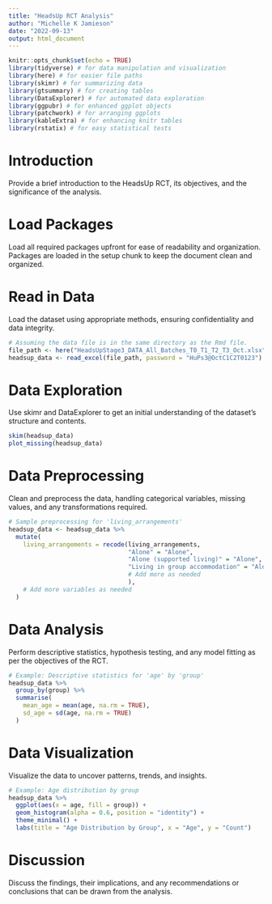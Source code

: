 ---
title: "HeadsUp RCT Analysis"
author: "Michelle K Jamieson"
date: "2022-09-13"
output: html_document
---

```{r setup, include=FALSE}
knitr::opts_chunk$set(echo = TRUE)
library(tidyverse) # for data manipulation and visualization
library(here) # for easier file paths
library(skimr) # for summarizing data
library(gtsummary) # for creating tables
library(DataExplorer) # for automated data exploration
library(ggpubr) # for enhanced ggplot objects
library(patchwork) # for arranging ggplots
library(kableExtra) # for enhancing knitr tables
library(rstatix) # for easy statistical tests
```

# Introduction
Provide a brief introduction to the HeadsUp RCT, its objectives, and the significance of the analysis.

# Load Packages
Load all required packages upfront for ease of readability and organization. Packages are loaded in the setup chunk to keep the document clean and organized.

# Read in Data
Load the dataset using appropriate methods, ensuring confidentiality and data integrity.

```{r}
# Assuming the data file is in the same directory as the Rmd file.
file_path <- here("HeadsUpStage3_DATA_All_Batches_T0_T1_T2_T3_Oct.xlsx")
headsup_data <- read_excel(file_path, password = "HuPs3@OctC1C2T0123")
```

# Data Exploration
Use skimr and DataExplorer to get an initial understanding of the dataset's structure and contents.

```{r}
skim(headsup_data)
plot_missing(headsup_data)
```

# Data Preprocessing
Clean and preprocess the data, handling categorical variables, missing values, and any transformations required.

```{r}
# Sample preprocessing for 'living_arrangements'
headsup_data <- headsup_data %>%
  mutate(
    living_arrangements = recode(living_arrangements, 
                                 "Alone" = "Alone",
                                 "Alone (supported living)" = "Alone",
                                 "Living in group accommodation" = "Alone",
                                 # Add more as needed
                                 ),
    # Add more variables as needed
  )
```

# Data Analysis
Perform descriptive statistics, hypothesis testing, and any model fitting as per the objectives of the RCT.

```{r}
# Example: Descriptive statistics for 'age' by 'group'
headsup_data %>%
  group_by(group) %>%
  summarise(
    mean_age = mean(age, na.rm = TRUE),
    sd_age = sd(age, na.rm = TRUE)
  )
```

# Data Visualization
Visualize the data to uncover patterns, trends, and insights.

```{r}
# Example: Age distribution by group
headsup_data %>%
  ggplot(aes(x = age, fill = group)) +
  geom_histogram(alpha = 0.6, position = "identity") +
  theme_minimal() +
  labs(title = "Age Distribution by Group", x = "Age", y = "Count")
```

# Discussion
Discuss the findings, their implications, and any recommendations or conclusions that can be drawn from the analysis.